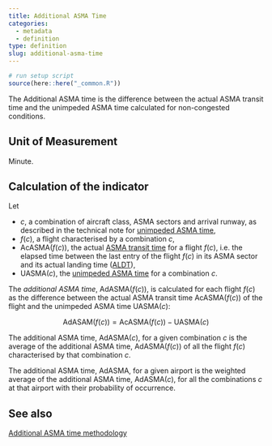 ```yaml
---
title: Additional ASMA Time
categories:
  - metadata
  - definition
type: definition
slug: additional-asma-time
---
```

```r
# run setup script
source(here::here("_common.R"))
```

The Additional ASMA time is the difference between the actual ASMA transit time
and the unimpeded ASMA time calculated for non-congested conditions.

## Unit of Measurement
Minute.

## Calculation of the indicator
Let

* $c$, a combination of aircraft class, ASMA sectors and arrival runway, as
  described in the technical note for
  [unimpeded ASMA time](`r htmltools::HTML("{{< relref \"/definition/unimpeded-asma-time.md\" >}}")`),
* $f(c)$, a flight characterised by a combination $c$,
* $\textrm{AcASMA}(f(c))$, the actual
  [ASMA transit time](`r htmltools::HTML("{{< relref \"/definition/asma-transit-time.md\" >}}")`)
  for a flight $f(c)$, i.e. the
  elapsed time between the last entry of the flight $f(c)$ in its ASMA sector and
  its actual landing time ([ALDT](`r htmltools::HTML("{{< relref \"/acronym/aldt.md\" >}}")`)),
* $\textrm{UASMA}(c)$, the
  [unimpeded ASMA time](`r htmltools::HTML("{{< relref \"/definition/unimpeded-asma-time.md\" >}}")`)
  for a combination $c$.

The *additional ASMA time*, $\textrm{AdASMA}(f(c))$, is calculated for each flight $f(c)$
as the difference between the actual ASMA transit time $\textrm{AcASMA}(f(c))$ of the
flight and the unimpeded ASMA time $\textrm{UASMA}(c)$:

$$
\textrm{AdASAM}(f(c)) = \textrm{AcASMA}(f(c)) - \textrm{UASMA}(c)
$$

The additional ASMA time, $\textrm{AdASMA}(c)$, for a given combination $c$ is the
average of the additional ASMA time, $\textrm{AdASMA}(f(c))$ of all the flight $f(c)$
characterised by that combination $c$.

The additional ASMA time, $\textrm{AdASMA}$, for a given airport is the weighted
average of the additional ASMA time, $\textrm{AdASMA}(c)$, for all the combinations
$c$ at that airport with their probability of occurrence.

## See also

[Additional ASMA time methodology](`r htmltools::HTML("{{< relref \"/methodology/additional-asma-time-pi\" >}}")`)
